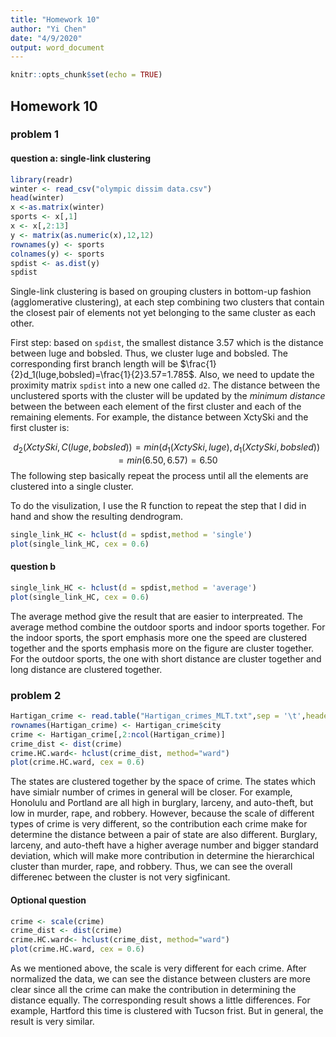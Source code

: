 ```yaml
---
title: "Homework 10"
author: "Yi Chen"
date: "4/9/2020"
output: word_document
---
```


```r
knitr::opts_chunk$set(echo = TRUE)
```

## Homework 10

### problem 1

#### question a: single-link clustering


```r
library(readr)
winter <- read_csv("olympic dissim data.csv")
head(winter)
x <-as.matrix(winter)
sports <- x[,1]
x <- x[,2:13]
y <- matrix(as.numeric(x),12,12)
rownames(y) <- sports
colnames(y) <- sports
spdist <- as.dist(y)
spdist
```

Single-link clustering is based on grouping clusters in bottom-up fashion (agglomerative clustering), at each step combining two clusters that contain the closest pair of elements not yet belonging to the same cluster as each other.

First step: based on `spdist`, the smallest distance 3.57 which is the distance between luge and bobsled. Thus, we cluster luge and bobsled. 
The corresponding first branch length will be $\frac{1}{2}d_1(luge,bobsled)=\frac{1}{2}3.57=1.785$.
Also, we need to update the proximity matrix `spdist` into a new one called `d2`. The distance between the unclustered sports with the cluster will be updated by the *minimum distance* between the between each element of the first cluster  and each of the remaining elements.
For example, the distance between XctySki and the first cluster is:

$$d_2(XctySki,C(luge,bobsled))=min(d_1(XctySki,luge),d_1(XctySki,bobsled))=min(6.50,6.57)=6.50$$
The following step basically repeat the process until all the elements are clustered into a single cluster.

To do the visulization, I use the R function to repeat the step that I did in hand and show the resulting dendrogram.

```r
single_link_HC <- hclust(d = spdist,method = 'single')
plot(single_link_HC, cex = 0.6)
```


#### question b
```r
single_link_HC <- hclust(d = spdist,method = 'average')
plot(single_link_HC, cex = 0.6)
```

The average method give the result that are easier to interpreated. The average method combine the outdoor sports and indoor sports together. For the indoor sports, the sport emphasis more one the speed are clustered together and the sports emphasis more on the figure are cluster together. For the outdoor sports, the one with short distance are cluster together and long distance are clustered together.

### problem 2
```r
Hartigan_crime <- read.table("Hartigan_crimes_MLT.txt",sep = '\t',header = TRUE)
rownames(Hartigan_crime) <- Hartigan_crime$city
crime <- Hartigan_crime[,2:ncol(Hartigan_crime)]
crime_dist <- dist(crime)
crime.HC.ward<- hclust(crime_dist, method="ward")
plot(crime.HC.ward, cex = 0.6)
```

The states are clustered together by the space of crime. The states which have simialr number of crimes in general will be closer. For example, Honolulu and Portland are all high in burglary, larceny, and auto-theft, but low in murder, rape, and robbery. However, because the scale of different types of crime is very different, so the contribution each crime make for determine the distance between a pair of state are also different. Burglary, larceny, and auto-theft have a higher average number and bigger standard deviation, which will make more contribution in determine the hierarchical cluster than murder, rape, and robbery. Thus, we can see the overall differenec between the cluster is not very sigfinicant. 

#### Optional question
```r
crime <- scale(crime)
crime_dist <- dist(crime)
crime.HC.ward<- hclust(crime_dist, method="ward")
plot(crime.HC.ward, cex = 0.6)
```

As we mentioned above, the scale is very different for each crime. After normalized the data, we can see the distance between clusters are more clear since all the crime can make the contribution in determining the distance equally. The corresponding result shows a little differences. For example, Hartford this time is clustered with Tucson frist. But in general, the result is very similar.